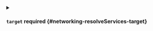 

<PartialService />



<details className="config-field" data-expandable="true">
<summary>

#### `target` <span className="config-field-required" data-required="false">required</span> <span className="config-field-type"></span> <span className="config-field-default"></span> <span className="config-field-enum"></span> {#networking-resolveServices-target}



</summary>

<PartialTargetreference />


</details>
